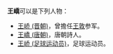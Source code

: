 '''王嶠'''可以是下列人物：
*[[王峤_(晋朝)|王峤 (晋朝)]]，曾擔任[[王敦|王敦]]参军。
*[[王嶠_(唐朝)|王嶠 (唐朝)]]，唐朝詩人。
*[[王峤_(足球运动员)|王峤 (足球运动员)]]，足球运动员。

{{disambig|cat=二字王姓人名消歧义}}